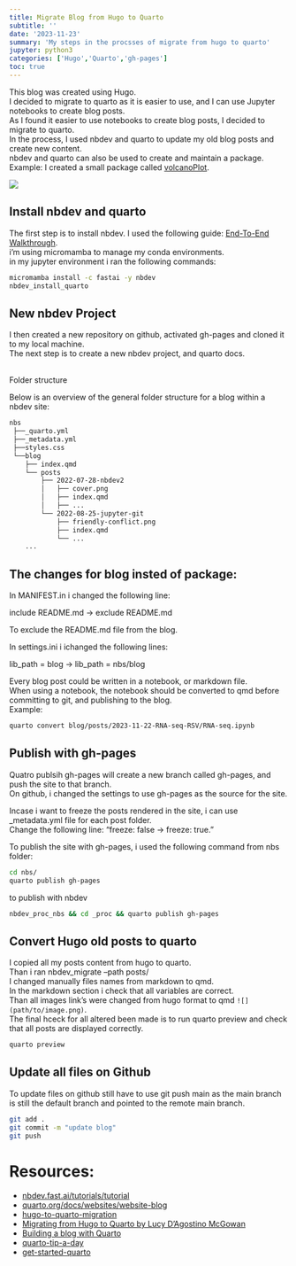 ```yaml
---
title: Migrate Blog from Hugo to Quarto
subtitle: ''
date: '2023-11-23'
summary: 'My steps in the procsses of migrate from hugo to quarto'
jupyter: python3
categories: ['Hugo','Quarto','gh-pages']
toc: true
---
```

This blog was created using Hugo.</br>
I decided to migrate to quarto as it is easier to use, and I can use Jupyter notebooks to create blog posts.</br>
As I found it easier to use notebooks to create blog posts, I decided to migrate to quarto.</br>
In the process, I used nbdev and quarto to update my old blog posts and create new content.</br>
nbdev and quarto can also be used to create and maintain a package.</br>
Example:
I created a small package called [volcanoPlot](https://avivleemann.github.io/volcanoPlot/).

![](thumbnail.jpg)

## Install nbdev and quarto

The first step is to install nbdev. I used the following guide: [End-To-End Walkthrough](https://nbdev.fast.ai/tutorial.html). </br>
i'm using micromamba to manage my conda environments.</br>
in my jupyter environment i ran the following commands:</br>

```bash
micromamba install -c fastai -y nbdev
nbdev_install_quarto
```
## New nbdev Project

I then created a new repository on github, activated gh-pages and cloned it to my local machine.</br>
The next step is to create a new nbdev project, and quarto docs.

<br>Folder structure</br>

Below is an overview of the general folder structure for a blog within a nbdev site:</br>

```markdown
nbs
 ├──_quarto.yml
 ├──_metadata.yml
 ├──styles.css
 └──blog
    ├── index.qmd
    └── posts
        ├── 2022-07-28-nbdev2
        │   ├── cover.png
        │   ├── index.qmd
        │   ├── ...
        └── 2022-08-25-jupyter-git
            ├── friendly-conflict.png
            ├── index.qmd
            └── ...
    ...
```
## The changes for blog insted of package:


In MANIFEST.in i changed the following line:</br>

include README.md -> exclude README.md</br>

To exclude the README.md file from the blog.</br>

In settings.ini i ichanged the following lines:</br>

lib_path = blog -> lib_path = nbs/blog</br>

Every blog post could be written in a notebook, or markdown file.</br>
When using a notebook, the notebook should be converted to qmd before committing to git, and publishing to the blog.</br>
Example:</br>

```bash 
quarto convert blog/posts/2023-11-22-RNA-seq-RSV/RNA-seq.ipynb
```

## Publish with gh-pages

Quatro publsih gh-pages will create a new branch called gh-pages, and push the site to that branch.</br>
On github, i changed the settings to use gh-pages as the source for the site.</br>

Incase i want to freeze the posts rendered in the site, i can use _metadata.yml file for each post folder. </br>
Change the following line: "freeze: false -> freeze: true."</br>

To publish the site with gh-pages, i used the following command from nbs folder:</br>

```bash
cd nbs/
quarto publish gh-pages
```
to publish with nbdev

```bash
nbdev_proc_nbs && cd _proc && quarto publish gh-pages
```

## Convert Hugo old posts to quarto

I copied all my posts content from hugo to quarto.</br>
Than i ran nbdev_migrate --path posts/</br>
I changed manually files names from markdown to qmd.</br>
In the markdown section i check that all variables are correct.</br>
Than all images link's were changed from hugo format to qmd ```![](path/to/image.png)```. </br>
The final hceck for all altered been made is to run quarto preview and check that all posts are displayed correctly.</br>
```bash
quarto preview
```
## Update all files on Github

To update files on github still have to use git push main as the main branch is still the default branch and pointed to the remote main branch.

```bash
git add .
git commit -m "update blog"
git push
```

# Resources:
- [nbdev.fast.ai/tutorials/tutorial](https://nbdev.fast.ai/tutorials/tutorial.html)
- [quarto.org/docs/websites/website-blog](https://quarto.org/docs/websites/website-blog.html)
- [hugo-to-quarto-migration](https://www.andreashandel.com/posts/2022-10-01-hugo-to-quarto-migration/)
- [Migrating from Hugo to Quarto by Lucy D’Agostino McGowan](https://livefreeordichotomize.com/posts/2022-09-19-migrating-from-hugo-to-quarto/)
- [Building a blog with Quarto](https://ivelasq.quarto.pub/building-a-blog-with-quarto/)
- [quarto-tip-a-day](https://mine-cetinkaya-rundel.github.io/quarto-tip-a-day/)
- [get-started-quarto](https://github.com/rstudio-conf-2022/get-started-quarto)

